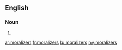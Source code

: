 ==English==

===Noun===
{{head|en|noun plural form}}

# {{plural of|moralizer|lang=en}}

[[ar:moralizers]]
[[fr:moralizers]]
[[ku:moralizers]]
[[my:moralizers]]